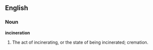 ==English==

===Noun===

'''incineration'''

#The act of incinerating, or the state of being incinerated; cremation.